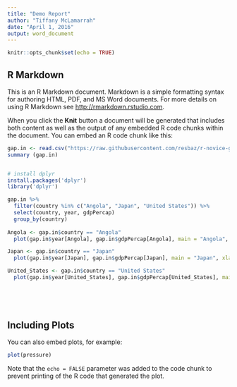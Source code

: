 ```yaml
---
title: "Demo Report"
author: "Tiffany McLamarrah"
date: "April 1, 2016"
output: word_document
---
```


```r
knitr::opts_chunk$set(echo = TRUE)
```

## R Markdown

This is an R Markdown document. Markdown is a simple formatting syntax for authoring HTML, PDF, and MS Word documents. For more details on using R Markdown see <http://rmarkdown.rstudio.com>.

When you click the **Knit** button a document will be generated that includes both content as well as the output of any embedded R code chunks within the document. You can embed an R code chunk like this:

```r
gap.in <- read.csv("https://raw.githubusercontent.com/resbaz/r-novice-gapminder-files/master/data/gapminder-FiveYearData.csv")
summary (gap.in)


# install dplyr
install.packages('dplyr')
library('dplyr')

gap.in %>%
  filter(country %in% c("Angola", "Japan", "United States")) %>%
  select(country, year, gdpPercap)
  group_by(country)
  
Angola <- gap.in$country == "Angola" 
  plot(gap.in$year[Angola], gap.in$gdpPercap[Angola], main = "Angola", xlab = "year", ylab = "gdpPercap")

Japan <- gap.in$country == "Japan"
  plot(gap.in$year[Japan], gap.in$gdpPercap[Japan], main = "Japan", xlab = "year", ylab = "gdpPercap")

United_States <- gap.in$country == "United States"
  plot(gap.in$year[United_States], gap.in$gdpPercap[United_States], main = "United States", xlab = "year", ylab = "gdpPercap")
  
  

  
```

## Including Plots

You can also embed plots, for example:

```r
plot(pressure)
```

Note that the `echo = FALSE` parameter was added to the code chunk to prevent printing of the R code that generated the plot.
